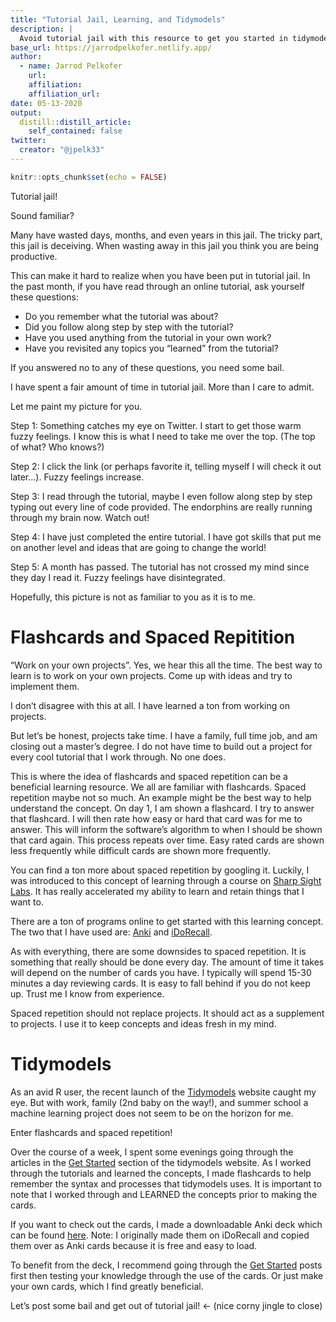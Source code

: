 ```yaml
---
title: "Tutorial Jail, Learning, and Tidymodels"
description: |
  Avoid tutorial jail with this resource to get you started in tidymodels.
base_url: https://jarrodpelkofer.netlify.app/
author:
  - name: Jarrod Pelkofer
    url:
    affiliation:
    affiliation_url: 
date: 05-13-2020
output: 
  distill::distill_article:
    self_contained: false
twitter:
  creator: "@jpelk33"
---
```


```r
knitr::opts_chunk$set(echo = FALSE)
```

Tutorial jail!

Sound familiar?

Many have wasted days, months, and even years in this jail. The tricky part, this jail is deceiving. When wasting away in this jail you think you are being productive.

This can make it hard to realize when you have been put in tutorial jail. In the past month, if you have read through an online tutorial, ask yourself these questions:

*	Do you remember what the tutorial was about?
*	Did you follow along step by step with the tutorial?
*	Have you used anything from the tutorial in your own work?
*	Have you revisited any topics you “learned” from the tutorial?

If you answered no to any of these questions, you need some bail.

I have spent a fair amount of time in tutorial jail. More than I care to admit.

Let me paint my picture for you.

Step 1: Something catches my eye on Twitter. I start to get those warm fuzzy feelings. I know this is what I need to take me over the top. (The top of what? Who knows?)

Step 2: I click the link (or perhaps favorite it, telling myself I will check it out later…). Fuzzy feelings increase.

Step 3: I read through the tutorial, maybe I even follow along step by step typing out every line of code provided. The endorphins are really running through my brain now. Watch out!

Step 4: I have just completed the entire tutorial. I have got skills that put me on another level and ideas that are going to change the world!

Step 5: A month has passed. The tutorial has not crossed my mind since they day I read it. Fuzzy feelings have disintegrated. 

Hopefully, this picture is not as familiar to you as it is to me. 

# Flashcards and Spaced Repitition

“Work on your own projects”. Yes, we hear this all the time. The best way to learn is to work on your own projects. Come up with ideas and try to implement them.

I don’t disagree with this at all. I have learned a ton from working on projects.

But let’s be honest, projects take time. I have a family, full time job, and am closing out a master’s degree. I do not have time to build out a project for every cool tutorial that I work through. No one does. 

This is where the idea of flashcards and spaced repetition can be a beneficial learning resource. We all are familiar with flashcards. Spaced repetition maybe not so much. An example might be the best way to help understand the concept. On day 1, I am shown a flashcard. I try to answer that flashcard. I will then rate how easy or hard that card was for me to answer. This will inform the software’s algorithm to when I should be shown that card again. This process repeats over time. Easy rated cards are shown less frequently while difficult cards are shown more frequently.

You can find a ton more about spaced repetition by googling it. Luckily, I was introduced to this concept of learning through a course on [Sharp Sight Labs]( https://www.sharpsightlabs.com/). It has really accelerated my ability to learn and retain things that I want to. 

There are a ton of programs online to get started with this learning concept. The two that I have used are: [Anki](https://apps.ankiweb.net/) and [iDoRecall](https://idorecall.com/ ).

As with everything, there are some downsides to spaced repetition. It is something that really should be done every day. The amount of time it takes will depend on the number of cards you have. I typically will spend 15-30 minutes a day reviewing cards. It is easy to fall behind if you do not keep up. Trust me I know from experience.

Spaced repetition should not replace projects. It should act as a supplement to projects. I use it to keep concepts and ideas fresh in my mind. 

# Tidymodels

As an avid R user, the recent launch of the [Tidymodels](https://www.tidymodels.org/) website caught my eye. But with work, family (2nd baby on the way!), and summer school a machine learning project does not seem to be on the horizon for me.

Enter flashcards and spaced repetition!

Over the course of a week, I spent some evenings going through the articles in the [Get Started](https://www.tidymodels.org/start/) section of the tidymodels website. As I worked through the tutorials and learned the concepts, I made flashcards to help remember the syntax and processes that tidymodels uses. It is important to note that I worked through and LEARNED the concepts prior to making the cards.

If you want to check out the cards, I made a downloadable Anki deck which can be found [here](https://github.com/jpelkofer/distill_blog/blob/master/_posts/Tidymodels%20Flashcards/tidymodels_basics.apkg). Note: I originally made them on iDoRecall and copied them over as Anki cards because it is free and easy to load.

To benefit from the deck, I recommend going through the [Get Started](https://www.tidymodels.org/start/) posts first then testing your knowledge through the use of the cards. Or just make your own cards, which I find greatly beneficial.

Let’s post some bail and get out of tutorial jail! <- (nice corny jingle to close)


